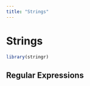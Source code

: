 ```yaml
---
title: "Strings"
---
```


# Strings

```r
library(stringr)
```

## Regular Expressions


